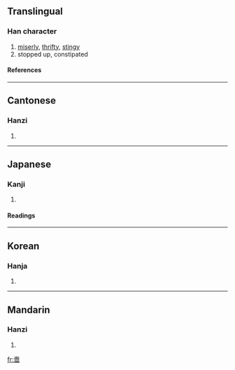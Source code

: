 {{see|啬}}

==Translingual==
===Han character===
{{Han char|rn=30|rad=口|as=10|sn=13|four=4060<sub>1</sub>|canj=土人田口 (GOWR)}}
# [[miserly]], [[thrifty]], [[stingy]]
# stopped up, constipated
====References====
{{Han ref|kx=0202.050|dkj=04053|dj=0424.320|hdz=10665.110|uh=55C7|ud=21959|bh=B6DE|bd=46814}}
----
==Cantonese==
===Hanzi===
{{yue-hanzi|jyut=|y=sik1}}
# {{defn|Cantonese}}
----
==Japanese==
===Kanji===
{{ja-kanji|grade=|rs=口10}}
# {{defn|Japanese}} 
====Readings====
{{ja-readings|on=[[しょく]] (shoku)|kun=[[おしむ]] (oshimu), [[やぶさか]] (yabusaka)}}
----
==Korean==
===Hanja===
{{ko-hanja|hangeul=색|rv=saek|mr=saek}}
# {{defn|Korean}}
----
==Mandarin==
===Hanzi===
{{cmn-hanzi|sim=啬|pin=[[gòng]] (gong4), [[sè]] (se4)|wg=kung<sup>4</sup>, se<sup>4</sup>}}
# {{defn|Mandarin}}

[[fr:嗇]]
